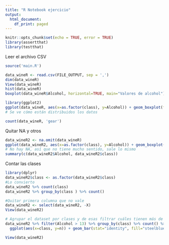 ```yaml
---
title: "R Notebook ejercicio"
output:
  html_document:
    df_print: paged
---
```


```r
knitr::opts_chunk$set(echo = TRUE, error = TRUE)
library(assertthat)
library(testthat)
```

Leer el archivo CSV

```r
source('main.R')

data_wineR <- read.csv(FILE_OUTPUT, sep = ',')
dim(data_wineR)
View(data_wineR)
hist(data_wineR)
boxplot(data_wineR$Alcohol, horizontal=TRUE, main="Valores de alcohol")

library(ggplot2)
ggplot(data_wineR, aes(x=as.factor(class), y=Alcohol)) + geom_boxplot(fill="slateblue", alpha=0.2)
# Se ve cómo están distribuidos los datos

count(data_wineR, 'gear')

```

Quitar NA y otros

```r
data_wineR2 <- na.omit(data_wineR)
ggplot(data_wineR2, aes(x=as.factor(class), y=Alcohol)) + geom_boxplot(fill="slateblue", alpha=0.2)
# No hay NA, así que no tiene mucho sentido, sale lo mismo
summary(c(data_wineR2$Alcohol, data_wineR2$class))

```

Contar las clases
```r
library(dplyr)
data_wineR2$class <- as.factor(data_wineR2$class)
#Lo convierto 
data_wineR2 %>% count(class)
data_wineR2 %>% group_by(class ) %>% count()

#Quitar primera columna que no vale
data_wineR2 <- select(data_wineR2, -X)
View(data_wineR2)
```


```r
# Agrupar el dataset por clases y de esas filtrar cuáles tienen más de 13 grados de alcohol y lo muestro en gráfico
data_wineR2 %>% filter(Alcohol > 13) %>% group_by(class) %>% count() %>% 
  ggplot(aes(x=class, y=n)) + geom_bar(stat="identity", fill="steelblue")

View(data_wineR2)

```
